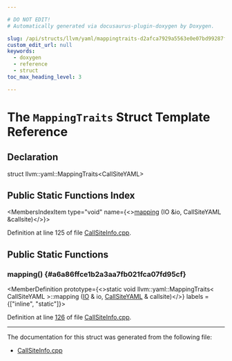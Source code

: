 ```yaml
---

# DO NOT EDIT!
# Automatically generated via docusaurus-plugin-doxygen by Doxygen.

slug: /api/structs/llvm/yaml/mappingtraits-d2afca7929a5563e0e07bd99287f6885
custom_edit_url: null
keywords:
  - doxygen
  - reference
  - struct
toc_max_heading_level: 3

---
```





# The `MappingTraits` Struct Template Reference

<DoxygenPage pluginConfig={pluginConfig}>



## Declaration

<CodeBlock>struct llvm::yaml::MappingTraits&lt;CallSiteYAML&gt;</CodeBlock>

## Public Static Functions Index

<MembersIndex>

<MembersIndexItem
  type="void"
  name={<><a href="#a6a86ffce1b2a3aa7fb021fca07fd95cf">mapping</a> (IO &amp;io, CallSiteYAML &amp;callsite)</>}>
</MembersIndexItem>

</MembersIndex>


Definition at line 125 of file <a href="/docs/api/files/lib/lib/debuginfo/lib/debuginfo/gsym/callsiteinfo-cpp">CallSiteInfo.cpp</a>.

<SectionDefinition>

## Public Static Functions

### mapping() {#a6a86ffce1b2a3aa7fb021fca07fd95cf}

<MemberDefinition
  prototype={<>static void llvm::yaml::MappingTraits&lt; CallSiteYAML &gt;::mapping (<a href="/docs/api/classes/llvm/yaml/io">IO</a> &amp; io, <a href="/docs/api/structs/llvm/yaml/callsiteyaml">CallSiteYAML</a> &amp; callsite)</>}
  labels = {["inline", "static"]}>

Definition at line <a href="/docs/api/files/lib/lib/debuginfo/lib/debuginfo/gsym/callsiteinfo-cpp/#l00126">126</a> of file <a href="/docs/api/files/lib/lib/debuginfo/lib/debuginfo/gsym/callsiteinfo-cpp">CallSiteInfo.cpp</a>.
</MemberDefinition>

</SectionDefinition>

<hr/>

The documentation for this struct was generated from the following file:

<ul>
<li><a href="/docs/api/files/lib/lib/debuginfo/lib/debuginfo/gsym/callsiteinfo-cpp">CallSiteInfo.cpp</a></li>
</ul>

</DoxygenPage>
